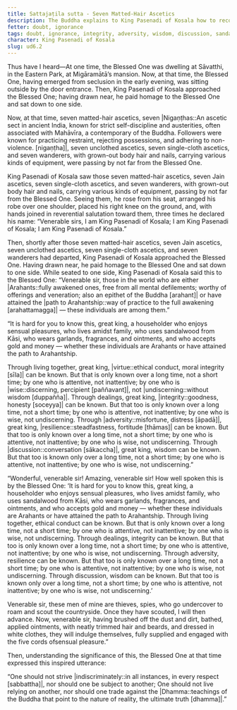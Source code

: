 ```yaml
---
title: Sattajaṭila sutta - Seven Matted-Hair Ascetics
description: The Buddha explains to King Pasenadi of Kosala how to recognize the character of another person.
fetter: doubt, ignorance
tags: doubt, ignorance, integrity, adversity, wisdom, discussion, sandalwood, garlands, fragrances, ointments, gold, money, ethical conduct, dealings, adversity, misfortune discussion, wisdom, ud, ud6
character: King Pasenadi of Kosala
slug: ud6.2
---
```


Thus have I heard—At one time, the Blessed One was dwelling at Sāvatthi, in the Eastern Park, at Migāramātā’s mansion. Now, at that time, the Blessed One, having emerged from seclusion in the early evening, was sitting outside by the door entrance. Then, King Pasenadi of Kosala approached the Blessed One; having drawn near, he paid homage to the Blessed One and sat down to one side.

Now, at that time, seven matted-hair ascetics, seven |Nigaṇṭhas::An ascetic sect in ancient India, known for strict self-discipline and austerities, often associated with Mahāvīra, a contemporary of the Buddha. Followers were known for practicing restraint, rejecting possessions, and adhering to non-violence. [nigaṇṭha]|, seven unclothed ascetics, seven single-cloth ascetics, and seven wanderers, with grown-out body hair and nails, carrying various kinds of equipment, were passing by not far from the Blessed One.

King Pasenadi of Kosala saw those seven matted-hair ascetics, seven Jain ascetics, seven single-cloth ascetics, and seven wanderers, with grown-out body hair and nails, carrying various kinds of equipment, passing by not far from the Blessed One. Seeing them, he rose from his seat, arranged his robe over one shoulder, placed his right knee on the ground, and, with hands joined in reverential salutation toward them, three times he declared his name: “Venerable sirs, I am King Pasenadi of Kosala; I am King Pasenadi of Kosala; I am King Pasenadi of Kosala.”

Then, shortly after those seven matted-hair ascetics, seven Jain ascetics, seven unclothed ascetics, seven single-cloth ascetics, and seven wanderers had departed, King Pasenadi of Kosala approached the Blessed One. Having drawn near, he paid homage to the Blessed One and sat down to one side. While seated to one side, King Pasenadi of Kosala said this to the Blessed One: “Venerable sir, those in the world who are either |Arahants::fully awakened ones, free from all mental defilements; worthy of offerings and veneration; also an epithet of the Buddha [arahant]| or have attained the |path to Arahantship::way of practice to the full awakening [arahattamagga]| — these individuals are among them.”

“It is hard for you to know this, great king, a householder who enjoys sensual pleasures, who lives amidst family, who uses sandalwood from Kāsi, who wears garlands, fragrances, and ointments, and who accepts gold and money — whether these individuals are Arahants or have attained the path to Arahantship.

Through living together, great king, |virtue::ethical conduct, moral integrity [sīla]| can be known. But that is only known over a long time, not a short time; by one who is attentive, not inattentive; by one who is |wise::discerning, percipient [paññavant]|, not |undiscerning::without wisdom [duppañña]|. Through dealings, great king, |integrity::goodness, honesty [soceyya]| can be known. But that too is only known over a long time, not a short time; by one who is attentive, not inattentive; by one who is wise, not undiscerning. Through |adversity::misfortune, distress [āpadā]|, great king, |resilience::steadfastness, fortitude [thāmas]| can be known. But that too is only known over a long time, not a short time; by one who is attentive, not inattentive; by one who is wise, not undiscerning. Through |discussion::conversation [sākaccha]|, great king, wisdom can be known. But that too is known only over a long time, not a short time; by one who is attentive, not inattentive; by one who is wise, not undiscerning.”

“Wonderful, venerable sir! Amazing, venerable sir! How well spoken this is by the Blessed One: ‘It is hard for you to know this, great king, a householder who enjoys sensual pleasures, who lives amidst family, who uses sandalwood from Kāsi, who wears garlands, fragrances, and ointments, and who accepts gold and money — whether these individuals are Arahants or have attained the path to Arahantship. Through living together, ethical conduct can be known. But that is only known over a long time, not a short time; by one who is attentive, not inattentive; by one who is wise, not undiscerning. Through dealings, integrity can be known. But that too is only known over a long time, not a short time; by one who is attentive, not inattentive; by one who is wise, not undiscerning. Through adversity, resilience can be known. But that too is only known over a long time, not a short time; by one who is attentive, not inattentive; by one who is wise, not undiscerning. Through discussion, wisdom can be known. But that too is known only over a long time, not a short time; by one who is attentive, not inattentive; by one who is wise, not undiscerning.’

Venerable sir, these men of mine are thieves, spies, who go undercover to roam and scout the countryside. Once they have scouted, I will then advance. Now, venerable sir, having brushed off the dust and dirt, bathed, applied ointments, with neatly trimmed hair and beards, and dressed in white clothes, they will indulge themselves, fully supplied and engaged with the five cords ofsensual pleasure.”

Then, understanding the significance of this, the Blessed One at that time expressed this inspired utterance:

“One should not strive |indiscriminately::in all instances, in every respect [sabbattha]|,
nor should one be subject to another;
One should not live relying on another,
nor should one trade against the |Dhamma::teachings of the Buddha that point to the nature of reality, the ultimate truth [dhamma]|.”